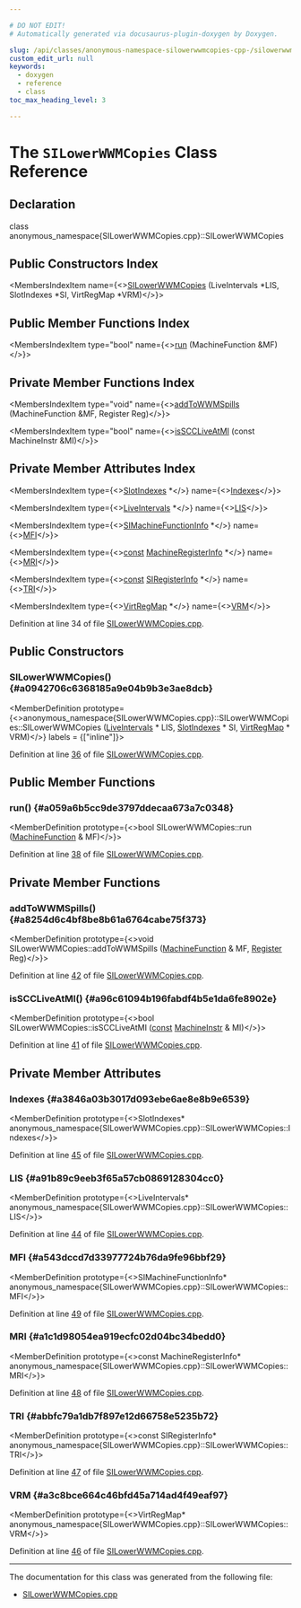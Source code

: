 ```yaml
---

# DO NOT EDIT!
# Automatically generated via docusaurus-plugin-doxygen by Doxygen.

slug: /api/classes/anonymous-namespace-silowerwwmcopies-cpp-/silowerwwmcopies
custom_edit_url: null
keywords:
  - doxygen
  - reference
  - class
toc_max_heading_level: 3

---
```





# The `SILowerWWMCopies` Class Reference

<DoxygenPage pluginConfig={pluginConfig}>



## Declaration

<CodeBlock>class anonymous_namespace{SILowerWWMCopies.cpp}::SILowerWWMCopies</CodeBlock>

## Public Constructors Index

<MembersIndex>

<MembersIndexItem
  name={<><a href="#a0942706c6368185a9e04b9b3e3ae8dcb">SILowerWWMCopies</a> (LiveIntervals &#42;LIS, SlotIndexes &#42;SI, VirtRegMap &#42;VRM)</>}>
</MembersIndexItem>

</MembersIndex>

## Public Member Functions Index

<MembersIndex>

<MembersIndexItem
  type="bool"
  name={<><a href="#a059a6b5cc9de3797ddecaa673a7c0348">run</a> (MachineFunction &amp;MF)</>}>
</MembersIndexItem>

</MembersIndex>

## Private Member Functions Index

<MembersIndex>

<MembersIndexItem
  type="void"
  name={<><a href="#a8254d6c4bf8be8b61a6764cabe75f373">addToWWMSpills</a> (MachineFunction &amp;MF, Register Reg)</>}>
</MembersIndexItem>

<MembersIndexItem
  type="bool"
  name={<><a href="#a96c61094b196fabdf4b5e1da6fe8902e">isSCCLiveAtMI</a> (const MachineInstr &amp;MI)</>}>
</MembersIndexItem>

</MembersIndex>

## Private Member Attributes Index

<MembersIndex>

<MembersIndexItem
  type={<><a href="/docs/api/classes/llvm/slotindexes">SlotIndexes</a> &#42;</>}
  name={<><a href="#a3846a03b3017d093ebe6ae8e8b9e6539">Indexes</a></>}>
</MembersIndexItem>

<MembersIndexItem
  type={<><a href="/docs/api/classes/llvm/liveintervals">LiveIntervals</a> &#42;</>}
  name={<><a href="#a91b89c9eeb3f65a57cb0869128304cc0">LIS</a></>}>
</MembersIndexItem>

<MembersIndexItem
  type={<><a href="/docs/api/classes/llvm/simachinefunctioninfo">SIMachineFunctionInfo</a> &#42;</>}
  name={<><a href="#a543dccd7d33977724b76da9fe96bbf29">MFI</a></>}>
</MembersIndexItem>

<MembersIndexItem
  type={<><a href="/docs/api/files/lib/lib/target/lib/target/aarch64/aarch64promoteconstant-cpp/#a90f8350fecae261c25be85d38b451bff">const</a> <a href="/docs/api/classes/llvm/machineregisterinfo">MachineRegisterInfo</a> &#42;</>}
  name={<><a href="#a1c1d98054ea919ecfc02d04bc34bedd0">MRI</a></>}>
</MembersIndexItem>

<MembersIndexItem
  type={<><a href="/docs/api/files/lib/lib/target/lib/target/aarch64/aarch64promoteconstant-cpp/#a90f8350fecae261c25be85d38b451bff">const</a> <a href="/docs/api/classes/llvm/siregisterinfo">SIRegisterInfo</a> &#42;</>}
  name={<><a href="#abbfc79a1db7f897e12d66758e5235b72">TRI</a></>}>
</MembersIndexItem>

<MembersIndexItem
  type={<><a href="/docs/api/classes/llvm/virtregmap">VirtRegMap</a> &#42;</>}
  name={<><a href="#a3c8bce664c46bfd45a714ad4f49eaf97">VRM</a></>}>
</MembersIndexItem>

</MembersIndex>


Definition at line 34 of file <a href="/docs/api/files/lib/lib/target/lib/target/amdgpu/silowerwwmcopies-cpp">SILowerWWMCopies.cpp</a>.

<SectionDefinition>

## Public Constructors

### SILowerWWMCopies() {#a0942706c6368185a9e04b9b3e3ae8dcb}

<MemberDefinition
  prototype={<>anonymous&#95;namespace&#123;SILowerWWMCopies.cpp&#125;::SILowerWWMCopies::SILowerWWMCopies (<a href="/docs/api/classes/llvm/liveintervals">LiveIntervals</a> &#42; LIS, <a href="/docs/api/classes/llvm/slotindexes">SlotIndexes</a> &#42; SI, <a href="/docs/api/classes/llvm/virtregmap">VirtRegMap</a> &#42; VRM)</>}
  labels = {["inline"]}>

Definition at line <a href="/docs/api/files/lib/lib/target/lib/target/amdgpu/silowerwwmcopies-cpp/#l00036">36</a> of file <a href="/docs/api/files/lib/lib/target/lib/target/amdgpu/silowerwwmcopies-cpp">SILowerWWMCopies.cpp</a>.
</MemberDefinition>

</SectionDefinition>

<SectionDefinition>

## Public Member Functions

### run() {#a059a6b5cc9de3797ddecaa673a7c0348}

<MemberDefinition
  prototype={<>bool SILowerWWMCopies::run (<a href="/docs/api/classes/llvm/machinefunction">MachineFunction</a> &amp; MF)</>}>

Definition at line <a href="/docs/api/files/lib/lib/target/lib/target/amdgpu/silowerwwmcopies-cpp/#l00038">38</a> of file <a href="/docs/api/files/lib/lib/target/lib/target/amdgpu/silowerwwmcopies-cpp">SILowerWWMCopies.cpp</a>.
</MemberDefinition>

</SectionDefinition>

<SectionDefinition>

## Private Member Functions

### addToWWMSpills() {#a8254d6c4bf8be8b61a6764cabe75f373}

<MemberDefinition
  prototype={<>void SILowerWWMCopies::addToWWMSpills (<a href="/docs/api/classes/llvm/machinefunction">MachineFunction</a> &amp; MF, <a href="/docs/api/classes/llvm/register">Register</a> Reg)</>}>

Definition at line <a href="/docs/api/files/lib/lib/target/lib/target/amdgpu/silowerwwmcopies-cpp/#l00042">42</a> of file <a href="/docs/api/files/lib/lib/target/lib/target/amdgpu/silowerwwmcopies-cpp">SILowerWWMCopies.cpp</a>.
</MemberDefinition>

### isSCCLiveAtMI() {#a96c61094b196fabdf4b5e1da6fe8902e}

<MemberDefinition
  prototype={<>bool SILowerWWMCopies::isSCCLiveAtMI (<a href="/docs/api/files/lib/lib/target/lib/target/aarch64/aarch64promoteconstant-cpp/#a90f8350fecae261c25be85d38b451bff">const</a> <a href="/docs/api/classes/llvm/machineinstr">MachineInstr</a> &amp; MI)</>}>

Definition at line <a href="/docs/api/files/lib/lib/target/lib/target/amdgpu/silowerwwmcopies-cpp/#l00041">41</a> of file <a href="/docs/api/files/lib/lib/target/lib/target/amdgpu/silowerwwmcopies-cpp">SILowerWWMCopies.cpp</a>.
</MemberDefinition>

</SectionDefinition>

<SectionDefinition>

## Private Member Attributes

### Indexes {#a3846a03b3017d093ebe6ae8e8b9e6539}

<MemberDefinition
  prototype={<>SlotIndexes&#42; anonymous&#95;namespace&#123;SILowerWWMCopies.cpp&#125;::SILowerWWMCopies::Indexes</>}>

Definition at line <a href="/docs/api/files/lib/lib/target/lib/target/amdgpu/silowerwwmcopies-cpp/#l00045">45</a> of file <a href="/docs/api/files/lib/lib/target/lib/target/amdgpu/silowerwwmcopies-cpp">SILowerWWMCopies.cpp</a>.
</MemberDefinition>

### LIS {#a91b89c9eeb3f65a57cb0869128304cc0}

<MemberDefinition
  prototype={<>LiveIntervals&#42; anonymous&#95;namespace&#123;SILowerWWMCopies.cpp&#125;::SILowerWWMCopies::LIS</>}>

Definition at line <a href="/docs/api/files/lib/lib/target/lib/target/amdgpu/silowerwwmcopies-cpp/#l00044">44</a> of file <a href="/docs/api/files/lib/lib/target/lib/target/amdgpu/silowerwwmcopies-cpp">SILowerWWMCopies.cpp</a>.
</MemberDefinition>

### MFI {#a543dccd7d33977724b76da9fe96bbf29}

<MemberDefinition
  prototype={<>SIMachineFunctionInfo&#42; anonymous&#95;namespace&#123;SILowerWWMCopies.cpp&#125;::SILowerWWMCopies::MFI</>}>

Definition at line <a href="/docs/api/files/lib/lib/target/lib/target/amdgpu/silowerwwmcopies-cpp/#l00049">49</a> of file <a href="/docs/api/files/lib/lib/target/lib/target/amdgpu/silowerwwmcopies-cpp">SILowerWWMCopies.cpp</a>.
</MemberDefinition>

### MRI {#a1c1d98054ea919ecfc02d04bc34bedd0}

<MemberDefinition
  prototype={<>const MachineRegisterInfo&#42; anonymous&#95;namespace&#123;SILowerWWMCopies.cpp&#125;::SILowerWWMCopies::MRI</>}>

Definition at line <a href="/docs/api/files/lib/lib/target/lib/target/amdgpu/silowerwwmcopies-cpp/#l00048">48</a> of file <a href="/docs/api/files/lib/lib/target/lib/target/amdgpu/silowerwwmcopies-cpp">SILowerWWMCopies.cpp</a>.
</MemberDefinition>

### TRI {#abbfc79a1db7f897e12d66758e5235b72}

<MemberDefinition
  prototype={<>const SIRegisterInfo&#42; anonymous&#95;namespace&#123;SILowerWWMCopies.cpp&#125;::SILowerWWMCopies::TRI</>}>

Definition at line <a href="/docs/api/files/lib/lib/target/lib/target/amdgpu/silowerwwmcopies-cpp/#l00047">47</a> of file <a href="/docs/api/files/lib/lib/target/lib/target/amdgpu/silowerwwmcopies-cpp">SILowerWWMCopies.cpp</a>.
</MemberDefinition>

### VRM {#a3c8bce664c46bfd45a714ad4f49eaf97}

<MemberDefinition
  prototype={<>VirtRegMap&#42; anonymous&#95;namespace&#123;SILowerWWMCopies.cpp&#125;::SILowerWWMCopies::VRM</>}>

Definition at line <a href="/docs/api/files/lib/lib/target/lib/target/amdgpu/silowerwwmcopies-cpp/#l00046">46</a> of file <a href="/docs/api/files/lib/lib/target/lib/target/amdgpu/silowerwwmcopies-cpp">SILowerWWMCopies.cpp</a>.
</MemberDefinition>

</SectionDefinition>

<hr/>

The documentation for this class was generated from the following file:

<ul>
<li><a href="/docs/api/files/lib/lib/target/lib/target/amdgpu/silowerwwmcopies-cpp">SILowerWWMCopies.cpp</a></li>
</ul>

</DoxygenPage>
